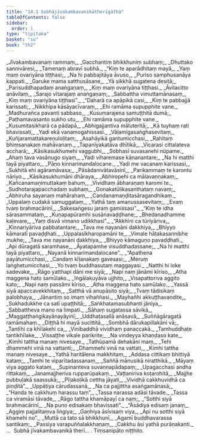 ```yaml
---
title: "14.1 Subhājīvakambavanikātherīgāthā"
tableOfContents: false
sidebar:
  order: 1
type: "tipitaka"
basket: "su"
book: "th2"
---
```



<DynamicBreadcrumb />

<Division number="368" book="th2" bookNo="19" page="420">

<Paragraph number="452" type="verses" book="th2">
_Jīvakambavanaṃ rammaṃ,_  
_Gacchantiṃ bhikkhuniṃ subhaṃ;_  
_Dhuttako sannivāresi,_  
_Tamenaṃ abravī subhā._  

</Paragraph>

</Division>
<Division number="369" book="th2" bookNo="19" page="420">

<Paragraph number="453" type="verses" book="th2">
_“Kiṃ te aparādhitaṃ mayā,_  
_Yaṃ maṃ ovariyāna tiṭṭhasi;_  
_Na hi pabbajitāya āvuso,_  
_Puriso samphusanāya kappati._  

</Paragraph>

</Division>
<Division number="370" book="th2" bookNo="19" page="420">

<Paragraph number="454" type="verses" book="th2">
_Garuke mama satthusāsane,_  
_Yā sikkhā sugatena desitā;_  
_Parisuddhapadaṃ anaṅgaṇaṃ,_  
_Kiṃ maṃ ovariyāna tiṭṭhasi._  

</Paragraph>

</Division>
<Division number="371" book="th2" bookNo="19" page="420">

<Paragraph number="455" type="verses" book="th2">
_Āvilacitto anāvilaṃ,_  
_Sarajo vītarajaṃ anaṅgaṇaṃ;_  
_Sabbattha vimuttamānasaṃ,_  
_Kiṃ maṃ ovariyāna tiṭṭhasi”._  

</Paragraph>

</Division>
<Division number="372" book="th2" bookNo="19" page="420">

<Paragraph number="456" type="verses" book="th2">
_“Daharā ca apāpikā casi,_  
_Kiṃ te pabbajjā karissati;_  
_Nikkhipa kāsāyacīvaraṃ,_  
_Ehi ramāma supupphite vane._  

</Paragraph>

</Division>
<Division number="373" book="th2" bookNo="19" page="420">

<Paragraph number="457" type="verses" book="th2">
_Madhurañca pavanti sabbaso,_  
_Kusumarajena samuṭṭhitā dumā;_  
_Paṭhamavasanto sukho utu,_  
_Ehi ramāma supupphite vane._  

</Paragraph>

</Division>
<Division number="374" book="th2" bookNo="19" page="420">

<Paragraph number="458" type="verses" book="th2">
_Kusumitasikharā ca pādapā,_  
_Abhigajjantiva māluteritā;_  
_Kā tuyhaṃ rati bhavissati,_  
_Yadi ekā vanamogahissasi._  

</Paragraph>

</Division>
<Division number="375" book="th2" bookNo="19" page="421">

<Paragraph number="459" type="verses" book="th2">
_Vāḷamigasaṅghasevitaṃ,_  
_Kuñjaramattakareṇuloḷitaṃ;_  
_Asahāyikā gantumicchasi,_  
_Rahitaṃ bhiṃsanakaṃ mahāvanaṃ._  

</Paragraph>

</Division>
<Division number="376" book="th2" bookNo="19" page="421">

<Paragraph number="460" type="verses" book="th2">
_Tapanīyakatāva dhītikā,_  
_Vicarasi cittalateva accharā;_  
_Kāsikasukhumehi vaggubhi,_  
_Sobhasī suvasanehi nūpame._  

</Paragraph>

</Division>
<Division number="377" book="th2" bookNo="19" page="421">

<Paragraph number="461" type="verses" book="th2">
_Ahaṃ tava vasānugo siyaṃ,_  
_Yadi viharemase kānanantare;_  
_Na hi matthi tayā piyattaro,_  
_Pāṇo kinnarimandalocane._  

</Paragraph>

</Division>
<Division number="378" book="th2" bookNo="19" page="421">

<Paragraph number="462" type="verses" book="th2">
_Yadi me vacanaṃ karissasi,_  
_Sukhitā ehi agāramāvasa;_  
_Pāsādanivātavāsinī,_  
_Parikammaṃ te karontu nāriyo._  

</Paragraph>

</Division>
<Division number="379" book="th2" bookNo="19" page="421">

<Paragraph number="463" type="verses" book="th2">
_Kāsikasukhumāni dhāraya,_  
_Abhiropehi ca mālavaṇṇakaṃ;_  
_Kañcanamaṇimuttakaṃ bahuṃ,_  
_Vividhaṃ ābharaṇaṃ karomi te._  

</Paragraph>

</Division>
<Division number="380" book="th2" bookNo="19" page="421">

<Paragraph number="464" type="verses" book="th2">
_Sudhotarajapacchadaṃ subhaṃ,_  
_Gonakatūlikasanthataṃ navaṃ;_  
_Abhiruha sayanaṃ mahārahaṃ,_  
_Candanamaṇḍitasāragandhikaṃ._  

</Paragraph>

</Division>
<Division number="381" book="th2" bookNo="19" page="421">

<Paragraph number="465" type="verses" book="th2">
_Uppalaṃ cudakā samuggataṃ,_  
_Yathā taṃ amanussasevitaṃ;_  
_Evaṃ tvaṃ brahmacārinī,_  
_Sakesaṅgesu jaraṃ gamissasi”._  

</Paragraph>

</Division>
<Division number="382" book="th2" bookNo="19" page="422">

<Paragraph number="466" type="verses" book="th2">
_“Kiṃ te idha sārasammataṃ,_  
_Kuṇapapūramhi susānavaḍḍhane;_  
_Bhedanadhamme kaḷevare,_  
_Yaṃ disvā vimano udikkhasi”._  

</Paragraph>

</Division>
<Division number="383" book="th2" bookNo="19" page="422">

<Paragraph number="467" type="verses" book="th2">
_“Akkhīni ca tūriyāriva,_  
_Kinnariyāriva pabbatantare;_  
_Tava me nayanāni dakkhiya,_  
_Bhiyyo kāmaratī pavaḍḍhati._  

</Paragraph>

</Division>
<Division number="384" book="th2" bookNo="19" page="422">

<Paragraph number="468" type="verses" book="th2">
_Uppalasikharopamāni te,_  
_Vimale hāṭakasannibhe mukhe;_  
_Tava me nayanāni dakkhiya,_  
_Bhiyyo kāmaguṇo pavaḍḍhati._  

</Paragraph>

</Division>
<Division number="385" book="th2" bookNo="19" page="422">

<Paragraph number="469" type="verses" book="th2">
_Api dūragatā saramhase,_  
_Āyatapamhe visuddhadassane;_  
_Na hi matthi tayā piyattaro,_  
_Nayanā kinnarimandalocane”._  

</Paragraph>

</Division>
<Division number="386" book="th2" bookNo="19" page="422">

<Paragraph number="470" type="verses" book="th2">
_“Apathena payātumicchasi,_  
_Candaṃ kīḷanakaṃ gavesasi;_  
_Meruṃ laṅghetumicchasi,_  
_Yo tvaṃ buddhasutaṃ maggayasi._  

</Paragraph>

</Division>
<Division number="387" book="th2" bookNo="19" page="422">

<Paragraph number="471" type="verses" book="th2">
_Natthi hi loke sadevake,_  
_Rāgo yatthapi dāni me siyā;_  
_Napi naṃ jānāmi kīriso,_  
_Atha maggena hato samūlako._  

</Paragraph>

</Division>
<Division number="388" book="th2" bookNo="19" page="422">

<Paragraph number="472" type="verses" book="th2">
_Iṅgālakuyāva ujjhito,_  
_Visapattoriva aggito kato;_  
_Napi naṃ passāmi kīriso,_  
_Atha maggena hato samūlako._  

</Paragraph>

</Division>
<Division number="389" book="th2" bookNo="19" page="423">

<Paragraph number="473" type="verses" book="th2">
_Yassā siyā apaccavekkhitaṃ,_  
_Satthā vā anupāsito siyā;_  
_Tvaṃ tādisikaṃ palobhaya,_  
_Jānantiṃ so imaṃ vihaññasi._  

</Paragraph>

</Division>
<Division number="390" book="th2" bookNo="19" page="423">

<Paragraph number="474" type="verses" book="th2">
_Mayhañhi akkuṭṭhavandite,_  
_Sukhadukkhe ca satī upaṭṭhitā;_  
_Saṅkhatamasubhanti jāniya,_  
_Sabbattheva mano na limpati._  

</Paragraph>

</Division>
<Division number="391" book="th2" bookNo="19" page="423">

<Paragraph number="475" type="verses" book="th2">
_Sāhaṃ sugatassa sāvikā,_  
_Maggaṭṭhaṅgikayānayāyinī;_  
_Uddhaṭasallā anāsavā,_  
_Suññāgāragatā ramāmahaṃ._  

</Paragraph>

</Division>
<Division number="392" book="th2" bookNo="19" page="423">

<Paragraph number="476" type="verses" book="th2">
_Diṭṭhā hi mayā sucittitā,_  
_Sombhā dārukapillakāni vā;_  
_Tantīhi ca khīlakehi ca,_  
_Vinibaddhā vividhaṃ panaccakā._  

</Paragraph>

</Division>
<Division number="393" book="th2" bookNo="19" page="423">

<Paragraph number="477" type="verses" book="th2">
_Tamhuddhaṭe tantikhīlake,_  
_Vissaṭṭhe vikale parikrite;_  
_Na vindeyya khaṇḍaso kate,_  
_Kimhi tattha manaṃ nivesaye._  

</Paragraph>

</Division>
<Division number="394" book="th2" bookNo="19" page="423">

<Paragraph number="478" type="verses" book="th2">
_Tathūpamā dehakāni maṃ,_  
_Tehi dhammehi vinā na vattanti;_  
_Dhammehi vinā na vattati,_  
_Kimhi tattha manaṃ nivesaye._  

</Paragraph>

</Division>
<Division number="395" book="th2" bookNo="19" page="423">

<Paragraph number="479" type="verses" book="th2">
_Yathā haritālena makkhitaṃ,_  
_Addasa cittikaṃ bhittiyā kataṃ;_  
_Tamhi te viparītadassanaṃ,_  
_Saññā mānusikā niratthikā._  

</Paragraph>

</Division>
<Division number="396" book="th2" bookNo="19" page="424">

<Paragraph number="480" type="verses" book="th2">
_Māyaṃ viya aggato kataṃ,_  
_Supinanteva suvaṇṇapādapaṃ;_  
_Upagacchasi andha rittakaṃ,_  
_Janamajjheriva rupparūpakaṃ._  

</Paragraph>

</Division>
<Division number="397" book="th2" bookNo="19" page="424">

<Paragraph number="481" type="verses" book="th2">
_Vaṭṭaniriva koṭarohitā,_  
_Majjhe pubbuḷakā saassukā;_  
_Pīḷakoḷikā cettha jāyati,_  
_Vividhā cakkhuvidhā ca piṇḍitā”._  

</Paragraph>

</Division>
<Division number="398" book="th2" bookNo="19" page="424">

<Paragraph number="482" type="verses" book="th2">
_Uppāṭiya cārudassanā,_  
_Na ca pajjittha asaṅgamānasā;_  
_“Handa te cakkhuṃ harassu taṃ”,_  
_Tassa narassa adāsi tāvade._  

</Paragraph>

</Division>
<Division number="399" book="th2" bookNo="19" page="424">

<Paragraph number="483" type="verses" book="th2">
_Tassa ca viramāsi tāvade,_  
_Rāgo tattha khamāpayī ca naṃ;_  
_“Sotthi siyā brahmacārinī,_  
_Na puno edisakaṃ bhavissati”._  

</Paragraph>

</Division>
<Division number="400" book="th2" bookNo="19" page="424">

<Paragraph number="484" type="verses" book="th2">
_“Āsādiya edisaṃ janaṃ,_  
_Aggiṃ pajjalitaṃva liṅgiya;_  
_Gaṇhiya āsīvisaṃ viya,_  
_Api nu sotthi siyā khamehi no”._  

</Paragraph>

</Division>
<Division number="401" book="th2" bookNo="19" page="424">

<Paragraph number="485" type="verses" book="th2">
_Muttā ca tato sā bhikkhunī,_  
_Agamī buddhavarassa santikaṃ;_  
_Passiya varapuññalakkhaṇaṃ,_  
_Cakkhu āsi yathā purāṇakanti._  


</Paragraph>
</Division>

<Paragraph number="486" type="center" book="th2">
…  Subhā jīvakambavanikā therī… .



</Paragraph>

<Paragraph number="487" type="center" book="th2">
Tiṃsanipāto niṭṭhito.
</Paragraph>